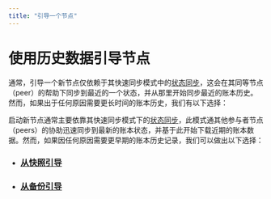 ```yaml
---
title: "引导一个节点"
---
```


# 使用历史数据引导节点

通常，引导一个新节点仅依赖于其快速同步模式中的[状态同步](configure/state-sync.mdx)，这会在其同等节点（peer）的帮助下同步到最近的一个状态，并从那里开始同步最近的账本历史。然而，如果出于任何原因需要更长时间的账本历史，我们有以下选择：

启动新节点通常主要依靠其快速同步模式下的[状态同步](configure/state-sync.mdx)，此模式通其他参与者节点（peers）的协助迅速同步到最新的账本状态，并基于此开始下载近期的账本数据。然而，如果因任何原因需要更早期的账本历史记录，我们可以做出以下选择：

- ### [从快照引导](bootstrap-fullnode/bootstrap-fullnode.mdx)
- ### [从备份引导](bootstrap-fullnode/aptos-db-restore.mdx)
